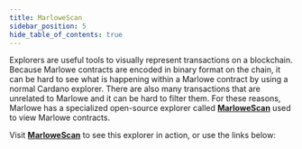 ```yaml
---
title: MarloweScan
sidebar_position: 5
hide_table_of_contents: true
---
```


Explorers are useful tools to visually represent transactions on a blockchain. Because Marlowe contracts are encoded in binary format on the chain, it can be hard to see what is happening within a Marlowe contract by using a normal Cardano explorer. There are also many transactions that are unrelated to Marlowe and it can be hard to filter them. For these reasons, Marlowe has a specialized open-source explorer called **[MarloweScan](https://github.com/input-output-hk/marlowe-scan)** used to view Marlowe contracts. 

Visit **[MarloweScan](https://marlowescan.com/)** to see this explorer in action, or use the links below: 


<MarloweScan />
